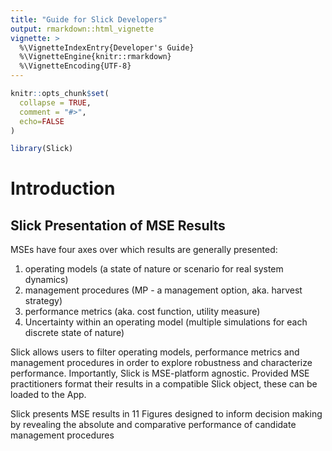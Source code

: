```yaml
---
title: "Guide for Slick Developers"
output: rmarkdown::html_vignette
vignette: >
  %\VignetteIndexEntry{Developer's Guide}
  %\VignetteEngine{knitr::rmarkdown}
  %\VignetteEncoding{UTF-8}
---
```


```r
knitr::opts_chunk$set(
  collapse = TRUE,
  comment = "#>",
  echo=FALSE
)
```

```r
library(Slick)
```

# Introduction

## Slick Presentation of MSE Results

MSEs have four axes over which results are generally presented: 

1. operating models (a state of nature or scenario for real system dynamics)  
2. management procedures (MP - a management option, aka. harvest strategy)
3. performance metrics (aka. cost function, utility measure)
4. Uncertainty within an operating model (multiple simulations for each discrete state of nature)

Slick allows users to filter operating models, performance metrics and management procedures in order to explore robustness and characterize performance. Importantly, Slick is MSE-platform agnostic. Provided MSE practitioners format their results in a compatible Slick object, these can be loaded to the App. 

Slick presents MSE results in 11 Figures designed to inform decision making by revealing the absolute and comparative performance of candidate management procedures 

